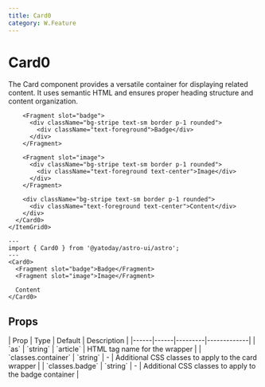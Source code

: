 ```yaml
---
title: Card0
category: W.Feature
---
```



# Card0

<SourceLink name="Card0" />

The Card component provides a versatile container for displaying related content. It uses semantic HTML and ensures proper heading structure and content organization.

<div className="space-y-12">
  <Demo title="">
    <ItemGrid0 columns={3} class="bg-stripe">
      <Card0>
        
        <Fragment slot="badge">
          <div className="bg-stripe text-sm border p-1 rounded">
            <div className="text-foreground">Badge</div>
          </div>
        </Fragment>
        
        <Fragment slot="image">
          <div className="bg-stripe text-sm border p-1 rounded">
            <div className="text-foreground text-center">Image</div>
          </div>
        </Fragment>

        <div className="bg-stripe text-sm border p-1 rounded">
          <div className="text-foreground text-center">Content</div>
        </div>
      </Card0>
    </ItemGrid0>

  </Demo>
</div>

```astro
---
import { Card0 } from '@yatoday/astro-ui/astro';
---
<Card0>
  <Fragment slot="badge">Badge</Fragment>
  <Fragment slot="image">Image</Fragment>

  Content
</Card0>
```

## Props

<div className="overflow-x-auto">
  <div className="min-w-xl">
    | Prop | Type | Default | Description | 
    |------|------|---------|-------------| 
    | `as` | `string` | `article` | HTML tag name for the wrapper | 
    | `classes.container` | `string` | - | Additional CSS classes to apply to the card wrapper |
    | `classes.badge` | `string` | - | Additional CSS classes to apply to the badge container |
  </div>
</div>
